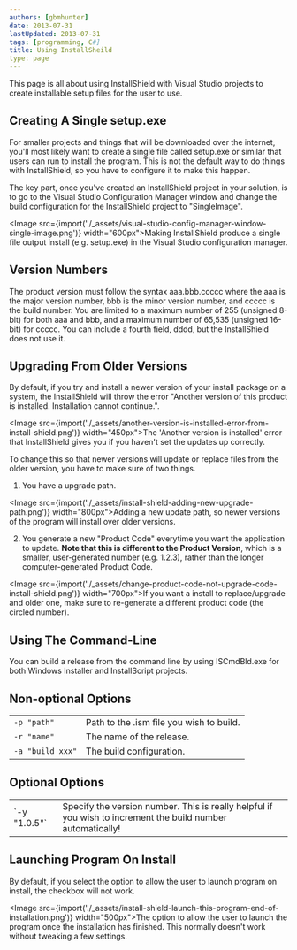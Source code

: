 ```yaml
---
authors: [gbmhunter]
date: 2013-07-31
lastUpdated: 2013-07-31
tags: [programming, C#]
title: Using InstallSheild
type: page
---
```


This page is all about using InstallShield with Visual Studio projects to create installable setup files for the user to use.

## Creating A Single setup.exe

For smaller projects and things that will be downloaded over the internet, you'll most likely want to create a single file called setup.exe or similar that users can run to install the program. This is not the default way to do things with InstallShield, so you have to configure it to make this happen.

The key part, once you've created an InstallShield project in your solution, is to go to the Visual Studio Configuration Manager window and change the build configuration for the InstallShield project to "SingleImage".

<Image src={import('./_assets/visual-studio-config-manager-window-single-image.png')} width="600px">Making InstallShield produce a single file output install (e.g. setup.exe) in the Visual Studio configuration manager.</Image>

## Version Numbers

The product version must follow the syntax aaa.bbb.ccccc where the aaa is the major version number, bbb is the minor version number, and ccccc is the build number. You are limited to a maximum number of 255 (unsigned 8-bit) for both aaa and bbb, and a maximum number of 65,535 (unsigned 16-bit) for ccccc. You can include a fourth field, dddd, but the InstallShield does not use it.

## Upgrading From Older Versions

By default, if you try and install a newer version of your install package on a system, the InstallShield will throw the error "Another version of this product is installed. Installation cannot continue.".

<Image src={import('./_assets/another-version-is-installed-error-from-install-shield.png')} width="450px">The 'Another version is installed' error that InstallShield gives you if you haven't set the updates up correctly.</Image>

To change this so that newer versions will update or replace files from the older version, you have to make sure of two things.

1. You have a upgrade path.

<Image src={import('./_assets/install-shield-adding-new-upgrade-path.png')} width="800px">Adding a new update path, so newer versions of the program will install over older versions.</Image>

2. You generate a new "Product Code" everytime you want the application to update. **Note that this is different to the Product Version**, which is a smaller, user-generated number (e.g. 1.2.3), rather than the longer computer-generated Product Code.

<Image src={import('./_assets/change-product-code-not-upgrade-code-install-shield.png')} width="700px">If you want a install to replace/upgrade and older one, make sure to re-generate a different product code (the circled number).</Image>

## Using The Command-Line

You can build a release from the command line by using ISCmdBld.exe for both Windows Installer and InstallScript projects.

## Non-optional Options

<table>
  <tbody>
    <tr>
      <td><code>-p "path"</code></td>
      <td>Path to the .ism file you wish to build.</td>
    </tr>
    <tr>
      <td><code>-r "name"</code></td>
      <td>The name of the release.</td>
    </tr>
    <tr>
      <td><code>-a "build xxx"</code></td>
      <td>The build configuration.</td>
    </tr>
  </tbody>
</table>

## Optional Options

<table>
  <tbody>
    <tr>
      <td>
`-y "1.0.5"`
      </td>
      <td>Specify the version number. This is really helpful if you wish to increment the build number automatically!</td>
    </tr>
  </tbody>
</table>

## Launching Program On Install

By default, if you select the option to allow the user to launch program on install, the checkbox will not work.

<Image src={import('./_assets/install-shield-launch-this-program-end-of-installation.png')} width="500px">The option to allow the user to launch the program once the installation has finished. This normally doesn't work without tweaking a few settings.</Image>
